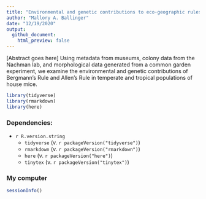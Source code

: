 ```yaml
---
title: "Environmental and genetic contributions to eco-geographic rules in house mice"
author: "Mallory A. Ballinger"
date: "12/19/2020"
output:
  github_document:
    html_preview: false
---
```

[Abstract goes here]
Using metadata from museums, colony data from the Nachman lab, and morphological data generated from a common garden experiment, we examine the environmental and genetic contributions of Bergmann's Rule and Allen's Rule in temperate and tropical populations of house mice.

```r
library(tidyverse)
library(rmarkdown)
library(here)
```

### Dependencies:  
* `r R.version.string`  
    * `tidyverse` (v. `r packageVersion("tidyverse")`)  
    * `rmarkdown` (v. `r packageVersion("rmarkdown")`)  
    * `here` (v. `r packageVersion("here")`)
    * `tinytex` (v. `r packageVersion("tinytex")`)


### My computer
```r
sessionInfo()
```
